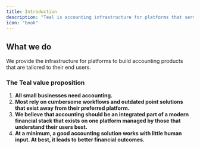 ```yaml
---
title: Introduction
description: "Teal is accounting infrastructure for platforms that serve small businesses."
icon: "book"
---
```


## What we do

We provide the infrastructure for platforms to build accounting products that are tailored to their end users.

### The Teal value proposition

1. **All small businesses need accounting.**
2. **Most rely on cumbersome workflows and outdated point solutions that
   exist away from their preferred platform.**
3. **We believe that accounting should be an integrated part of a modern
   financial stack that exists on one platform managed by those that understand
   their users best.**
4. **At a minimum, a good accounting solution works with little human input. At
   best, it leads to better financial outcomes.**
